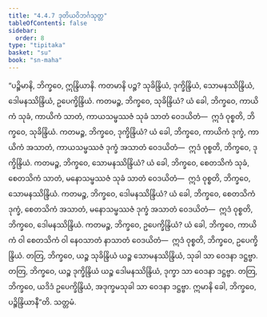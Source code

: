 ```yaml
---
title: "4.4.7 ဒုတိယဝိဘင်္ဂသုတ္တ"
tableOfContents: false
sidebar:
  order: 8
type: "tipitaka"
basket: "su"
book: "sn-maha"
---
```



<DynamicBreadcrumb />

<Division number="507" book="sn-maha">

<Paragraph number="1104" book="sn-maha">
“ပဉ္စိမာနိ, ဘိက္ခဝေ, ဣန္ဒြိယာနိ. ကတမာနိ ပဉ္စ? သုခိန္ဒြိယံ, ဒုက္ခိန္ဒြိယံ, သောမနဿိန္ဒြိယံ, ဒေါမနဿိန္ဒြိယံ, ဥပေက္ခိန္ဒြိယံ.
</Paragraph>

<Paragraph number="1105" book="sn-maha">
ကတမဉ္စ, ဘိက္ခဝေ, သုခိန္ဒြိယံ? ယံ ခေါ, ဘိက္ခဝေ, ကာယိကံ သုခံ, ကာယိကံ သာတံ, ကာယသမ္ဖဿဇံ သုခံ သာတံ ဝေဒယိတံ—  ဣဒံ ဝုစ္စတိ, ဘိက္ခဝေ, သုခိန္ဒြိယံ.
</Paragraph>

<Paragraph number="1106" book="sn-maha">
ကတမဉ္စ, ဘိက္ခဝေ, ဒုက္ခိန္ဒြိယံ? ယံ ခေါ, ဘိက္ခဝေ, ကာယိကံ ဒုက္ခံ, ကာယိကံ အသာတံ, ကာယသမ္ဖဿဇံ ဒုက္ခံ အသာတံ ဝေဒယိတံ—  ဣဒံ ဝုစ္စတိ, ဘိက္ခဝေ, ဒုက္ခိန္ဒြိယံ.
</Paragraph>

<Paragraph number="1107" book="sn-maha">
ကတမဉ္စ, ဘိက္ခဝေ, သောမနဿိန္ဒြိယံ? ယံ ခေါ, ဘိက္ခဝေ, စေတသိကံ သုခံ, စေတသိကံ သာတံ, မနောသမ္ဖဿဇံ သုခံ သာတံ ဝေဒယိတံ—  ဣဒံ ဝုစ္စတိ, ဘိက္ခဝေ, သောမနဿိန္ဒြိယံ.
</Paragraph>

<Paragraph number="1108" book="sn-maha">
ကတမဉ္စ, ဘိက္ခဝေ, ဒေါမနဿိန္ဒြိယံ? ယံ ခေါ, ဘိက္ခဝေ, စေတသိကံ ဒုက္ခံ, စေတသိကံ အသာတံ, မနောသမ္ဖဿဇံ ဒုက္ခံ အသာတံ ဝေဒယိတံ—  ဣဒံ ဝုစ္စတိ, ဘိက္ခဝေ, ဒေါမနဿိန္ဒြိယံ.
</Paragraph>

<Paragraph number="1109" book="sn-maha">
ကတမဉ္စ, ဘိက္ခဝေ, ဥပေက္ခိန္ဒြိယံ? ယံ ခေါ, ဘိက္ခဝေ, ကာယိကံ ဝါ စေတသိကံ ဝါ နေဝသာတံ နာသာတံ ဝေဒယိတံ—  ဣဒံ ဝုစ္စတိ, ဘိက္ခဝေ, ဥပေက္ခိန္ဒြိယံ.
</Paragraph>

<Paragraph number="1110" book="sn-maha">
တတြ, ဘိက္ခဝေ, ယဉ္စ သုခိန္ဒြိယံ ယဉ္စ သောမနဿိန္ဒြိယံ, သုခါ သာ ဝေဒနာ ဒဋ္ဌဗ္ဗာ. တတြ, ဘိက္ခဝေ, ယဉ္စ ဒုက္ခိန္ဒြိယံ ယဉ္စ ဒေါမနဿိန္ဒြိယံ, ဒုက္ခာ သာ ဝေဒနာ ဒဋ္ဌဗ္ဗာ. တတြ, ဘိက္ခဝေ, ယဒိဒံ ဥပေက္ခိန္ဒြိယံ, အဒုက္ခမသုခါ သာ ဝေဒနာ ဒဋ္ဌဗ္ဗာ. ဣမာနိ ခေါ, ဘိက္ခဝေ, ပဉ္စိန္ဒြိယာနီ”တိ.

</Paragraph>
</Division>

<Paragraph number="1111" type="center" book="sn-maha">
သတ္တမံ.
</Paragraph>